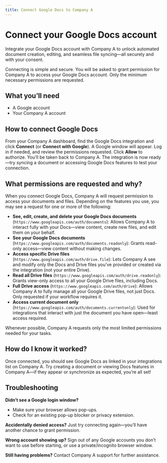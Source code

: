 ```yaml
---
title: Connect Google Docs to Company A
---
```


# Connect your Google Docs account

Integrate your Google Docs account with Company A to unlock automated document creation, editing, and seamless file syncing—all securely and with your consent.

<Callout type="info">
Connecting is simple and secure. You will be asked to grant permission for Company A to access your Google Docs account. Only the minimum necessary permissions are requested.
</Callout>

## What you’ll need

- A Google account
- Your Company A account

## How to connect Google Docs

<Steps>
  <Step title="Start the Connection">
    From your Company A dashboard, find the Google Docs integration and click <b>Connect</b> (or <b>Connect with Google</b>).
  </Step>
  <Step title="Authorize Access">
    A Google window will appear. Log in if needed, and review the permissions requested. Click <b>Allow</b> to authorize.
  </Step>
  <Step title="You’re Done">
    You’ll be taken back to Company A. The integration is now ready—try syncing a document or accessing Google Docs features to test your connection.
  </Step>
</Steps>

## What permissions are requested and why?

When you connect Google Docs, Company A will request permission to access your documents and files. Depending on the features you use, you may see a request for one or more of the following:

- **See, edit, create, and delete your Google Docs documents** (`https://www.googleapis.com/auth/documents`):
  Allows Company A to interact fully with your Docs—view content, create new files, and edit them on your behalf.
- **See your Google Docs documents** (`https://www.googleapis.com/auth/documents.readonly`):
  Grants read-only access—view content without making changes.
- **Access specific Drive files** (`https://www.googleapis.com/auth/drive.file`):
  Lets Company A see and modify only the Docs and Drive files you’ve provided or created via the integration (not your entire Drive).
- **Read all Drive files** (`https://www.googleapis.com/auth/drive.readonly`):
  Grants view-only access to all your Google Drive files, including Docs.
- **Full Drive access** (`https://www.googleapis.com/auth/drive`):
  Allows Company A to fully manage all your Google Drive files, not just Docs. Only requested if your workflow requires it.
- **Access current document only** (`https://www.googleapis.com/auth/documents.currentonly`):
  Used for integrations that interact with just the document you have open—least access required.

<Callout type="warning">
Whenever possible, Company A requests only the most limited permissions needed for your tasks.
</Callout>

## How do I know it worked?

Once connected, you should see Google Docs as linked in your integrations list on Company A. Try creating a document or viewing Docs features in Company A—if they appear or synchronize as expected, you’re all set!

## Troubleshooting

**Didn’t see a Google login window?**

- Make sure your browser allows pop-ups.
- Check for an existing pop-up blocker or privacy extension.

**Accidentally denied access?**
Just try connecting again—you’ll have another chance to grant permission.

**Wrong account showing up?**
Sign out of any Google accounts you don’t want to use before starting, or use a private/incognito browser window.

**Still having problems?**
Contact Company A support for further assistance.